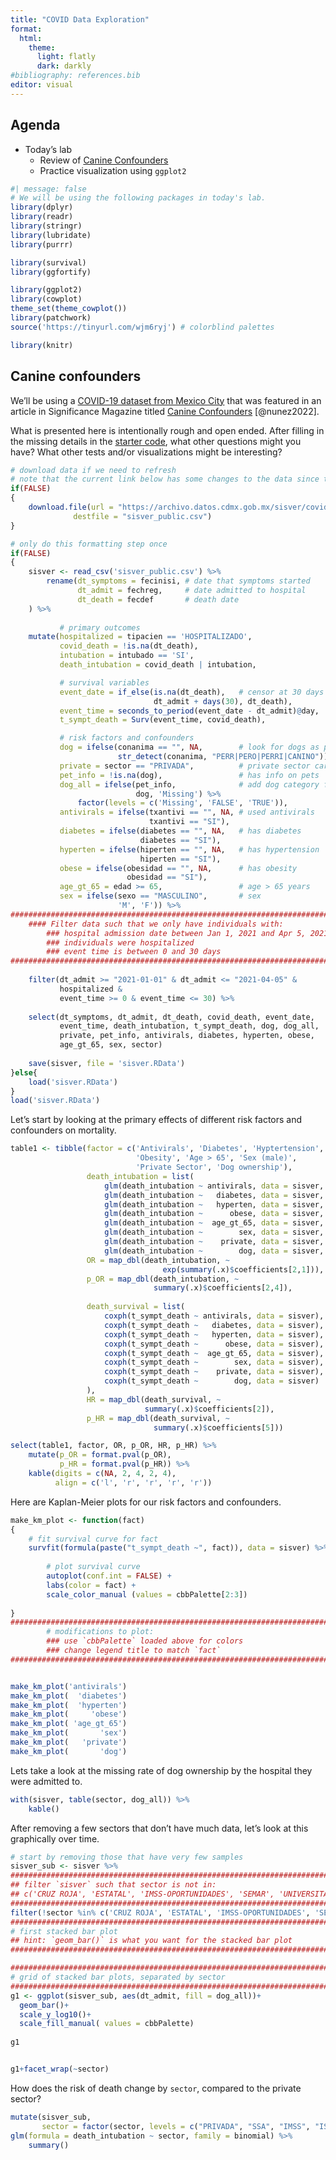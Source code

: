 ```yaml
---
title: "COVID Data Exploration"
format: 
  html:
    theme: 
      light: flatly
      dark: darkly
#bibliography: references.bib
editor: visual
---
```


## Agenda

-   Today's lab
    -   Review of [Canine Confounders](https://rss.onlinelibrary.wiley.com/doi/epdf/10.1111/1740-9713.01670)
    -   Practice visualization using `ggplot2`

```r
#| message: false
# We will be using the following packages in today's lab.
library(dplyr)
library(readr)
library(stringr)
library(lubridate)
library(purrr)

library(survival)
library(ggfortify)

library(ggplot2)
library(cowplot)
theme_set(theme_cowplot())
library(patchwork)
source('https://tinyurl.com/wjm6ryj') # colorblind palettes

library(knitr)
```

## Canine confounders

We'll be using a [COVID-19 dataset from Mexico City](https://bit.ly/3Ou4n2U) that was featured in an article in Significance Magazine titled [Canine Confounders](https://rss.onlinelibrary.wiley.com/doi/epdf/10.1111/1740-9713.01670) [@nunez2022].

What is presented here is intentionally rough and open ended. After filling in the missing details in the [starter code](https://github.com/BIFX552-22/BIFXproject/blob/main/docs/covid.qmd), what other questions might you have? What other tests and/or visualizations might be interesting?

```r
# download data if we need to refresh
# note that the current link below has some changes to the data since this lesson was developed! There are at least 4 variable name changes, and the number of rows is also different. I'm pushing the current version of the small RData file for now, but be aware that there will be some updates to the code needed if we do a refresh. Go to https://bit.ly/3Ou4n2U for updated data.
if(FALSE)
{
    download.file(url = "https://archivo.datos.cdmx.gob.mx/sisver/covid19_sisver_cdmx.csv",
              destfile = "sisver_public.csv")
}

# only do this formatting step once
if(FALSE)
{
    sisver <- read_csv('sisver_public.csv') %>%
        rename(dt_symptoms = fecinisi, # date that symptoms started
               dt_admit = fechreg,     # date admitted to hospital
               dt_death = fecdef       # death date
    ) %>%
    
           # primary outcomes
    mutate(hospitalized = tipacien == 'HOSPITALIZADO',
           covid_death = !is.na(dt_death),
           intubation = intubado == 'SI',
           death_intubation = covid_death | intubation,

           # survival variables
           event_date = if_else(is.na(dt_death),   # censor at 30 days
                                dt_admit + days(30), dt_death),
           event_time = seconds_to_period(event_date - dt_admit)@day,
           t_sympt_death = Surv(event_time, covid_death),

           # risk factors and confounders
           dog = ifelse(conanima == "", NA,        # look for dogs as pets
                        str_detect(conanima, "PERR|PERO|PERRI|CANINO")),
           private = sector == "PRIVADA",          # private sector care
           pet_info = !is.na(dog),                 # has info on pets
           dog_all = ifelse(pet_info,              # add dog category for missing
                            dog, 'Missing') %>%
               factor(levels = c('Missing', 'FALSE', 'TRUE')),
           antivirals = ifelse(txantivi == "", NA, # used antivirals
                               txantivi == "SI"),
           diabetes = ifelse(diabetes == "", NA,   # has diabetes
                             diabetes == "SI"),
           hyperten = ifelse(hiperten == "", NA,   # has hypertension
                             hiperten == "SI"),
           obese = ifelse(obesidad == "", NA,      # has obesity
                          obesidad == "SI"),
           age_gt_65 = edad >= 65,                 # age > 65 years
           sex = ifelse(sexo == "MASCULINO",       # sex
                        'M', 'F')) %>%
########################################################################
    #### Filter data such that we only have individuals with:
        ### hospital admission date between Jan 1, 2021 and Apr 5, 2021
        ### individuals were hospitalized
        ### event time is between 0 and 30 days
########################################################################
    
    filter(dt_admit >= "2021-01-01" & dt_admit <= "2021-04-05" &
           hospitalized &
           event_time >= 0 & event_time <= 30) %>%
    
    select(dt_symptoms, dt_admit, dt_death, covid_death, event_date,
           event_time, death_intubation, t_sympt_death, dog, dog_all, 
           private, pet_info, antivirals, diabetes, hyperten, obese,
           age_gt_65, sex, sector)
    
    save(sisver, file = 'sisver.RData')
}else{
    load('sisver.RData')
}
load('sisver.RData')
```

Let's start by looking at the primary effects of different risk factors and confounders on mortality.

```r
table1 <- tibble(factor = c('Antivirals', 'Diabetes', 'Hyptertension',
                            'Obesity', 'Age > 65', 'Sex (male)',
                            'Private Sector', 'Dog ownership'),
                 death_intubation = list(
                     glm(death_intubation ~ antivirals, data = sisver, family = binomial),
                     glm(death_intubation ~   diabetes, data = sisver, family = binomial),
                     glm(death_intubation ~   hyperten, data = sisver, family = binomial),
                     glm(death_intubation ~      obese, data = sisver, family = binomial),
                     glm(death_intubation ~  age_gt_65, data = sisver, family = binomial),
                     glm(death_intubation ~        sex, data = sisver, family = binomial),
                     glm(death_intubation ~    private, data = sisver, family = binomial),
                     glm(death_intubation ~        dog, data = sisver, family = binomial)),
                 OR = map_dbl(death_intubation, ~ 
                                  exp(summary(.x)$coefficients[2,1])),
                 p_OR = map_dbl(death_intubation, ~ 
                                summary(.x)$coefficients[2,4]),
                   
                 death_survival = list(
                     coxph(t_sympt_death ~ antivirals, data = sisver),
                     coxph(t_sympt_death ~   diabetes, data = sisver),
                     coxph(t_sympt_death ~   hyperten, data = sisver),
                     coxph(t_sympt_death ~      obese, data = sisver),
                     coxph(t_sympt_death ~  age_gt_65, data = sisver),
                     coxph(t_sympt_death ~        sex, data = sisver),
                     coxph(t_sympt_death ~    private, data = sisver),
                     coxph(t_sympt_death ~        dog, data = sisver)
                 ),
                 HR = map_dbl(death_survival, ~
                              summary(.x)$coefficients[2]),
                 p_HR = map_dbl(death_survival, ~
                                summary(.x)$coefficients[5]))

select(table1, factor, OR, p_OR, HR, p_HR) %>%
    mutate(p_OR = format.pval(p_OR),
           p_HR = format.pval(p_HR)) %>%
    kable(digits = c(NA, 2, 4, 2, 4),
          align = c('l', 'r', 'r', 'r', 'r'))
```

Here are Kaplan-Meier plots for our risk factors and confounders.

```r
make_km_plot <- function(fact)
{
    # fit survival curve for fact
    survfit(formula(paste("t_sympt_death ~", fact)), data = sisver) %>%
        
        # plot survival curve
        autoplot(conf.int = FALSE) +
        labs(color = fact) + 
        scale_color_manual (values = cbbPalette[2:3])
    
}      
########################################################################
        # modifications to plot: 
        ### use `cbbPalette` loaded above for colors
        ### change legend title to match `fact`
########################################################################


make_km_plot('antivirals')
make_km_plot(  'diabetes')
make_km_plot(  'hyperten')
make_km_plot(     'obese')
make_km_plot( 'age_gt_65')
make_km_plot(       'sex')
make_km_plot(   'private')
make_km_plot(       'dog')
```

Lets take a look at the missing rate of dog ownership by the hospital they were admitted to.

```r
with(sisver, table(sector, dog_all)) %>%
    kable()
```

After removing a few sectors that don't have much data, let's look at this graphically over time.

```r
# start by removing those that have very few samples
sisver_sub <- sisver %>%
########################################################################
## filter `sisver` such that sector is not in:
## c('CRUZ ROJA', 'ESTATAL', 'IMSS-OPORTUNIDADES', 'SEMAR', 'UNIVERSITARIO')
########################################################################
filter(!sector %in% c('CRUZ ROJA', 'ESTATAL', 'IMSS-OPORTUNIDADES', 'SEMAR', 'UNIVERSITARIO'))
########################################################################
# first stacked bar plot
## hint: `geom_bar()` is what you want for the stacked bar plot
########################################################################

########################################################################
# grid of stacked bar plots, separated by sector
########################################################################
g1 <- ggplot(sisver_sub, aes(dt_admit, fill = dog_all))+
  geom_bar()+
  scale_y_log10()+
  scale_fill_manual( values = cbbPalette)
  
g1


g1+facet_wrap(~sector)

```

How does the risk of death change by `sector`, compared to the private sector?

```r
mutate(sisver_sub,
       sector = factor(sector, levels = c("PRIVADA", "SSA", "IMSS", "ISSSTE", "PEMEX", "SEDENA"))) %>%
glm(formula = death_intubation ~ sector, family = binomial) %>%
    summary()
```
